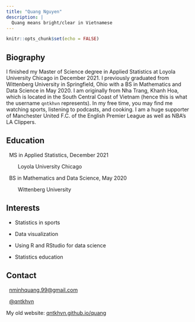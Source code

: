 ```yaml
---
title: "Quang Nguyen"
description: |
  Quang means bright/clear in Vietnamese
---
```


```r
knitr::opts_chunk$set(echo = FALSE)
```

## Biography

<!-- <center> -->

<!-- ![](qpic2.png){width=45%} -->

<!-- </center> -->

I finished my Master of Science degree in Applied Statistics at Loyola University Chicago in December 2021. I previously graduated from Wittenberg University in Springfield, Ohio with a BS in Mathematics and Data Science in May 2020. I am originally from Nha Trang, Khanh Hoa, which is located in the South Central Coast of Vietnam (hence this is what the username `qntkhvn` represents). In my free time, you may find me watching sports, listening to podcasts, and cooking. I am a huge supporter of Manchester United F.C. of the English Premier League as well as NBA's LA Clippers.

## Education

<i class="fas fa-graduation-cap"></i> &nbsp;
MS in Applied Statistics, December 2021

&nbsp; &nbsp; &nbsp; &nbsp; Loyola University Chicago

<i class="fas fa-graduation-cap"></i> &nbsp;
BS in Mathematics and Data Science, May 2020

&nbsp; &nbsp; &nbsp; &nbsp; Wittenberg University

## Interests

*   Statistics in sports

*   Data visualization

*   Using R and RStudio for data science

*   Statistics education

## Contact

<font size="4"><i class="fas fa-envelope"></i></font> &nbsp; <nminhquang.99@gmail.com>

<font size="4"><i class="fab fa-twitter"></i></font> &nbsp; [\@qntkhvn](https://twitter.com/qntkhvn)

My old website: [qntkhvn.github.io/quang](https://qntkhvn.github.io/quang)
